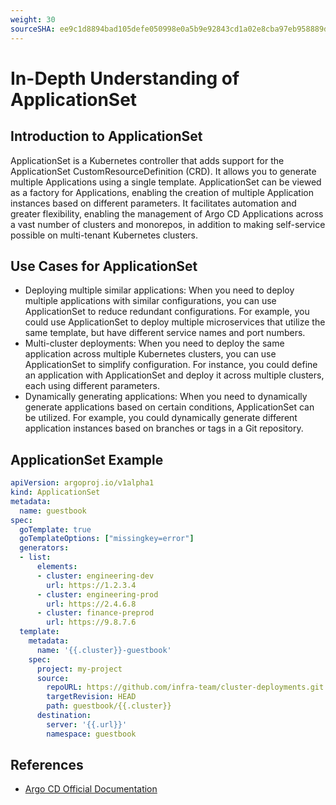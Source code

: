 ```yaml
---
weight: 30
sourceSHA: ee9c1d8894bad105defe050998e0a5b9e92843cd1a02e8cba97eb958889dace4
---
```


# In-Depth Understanding of ApplicationSet

## Introduction to ApplicationSet

ApplicationSet is a Kubernetes controller that adds support for the ApplicationSet CustomResourceDefinition (CRD). It allows you to generate multiple Applications using a single template. ApplicationSet can be viewed as a factory for Applications, enabling the creation of multiple Application instances based on different parameters. It facilitates automation and greater flexibility, enabling the management of Argo CD Applications across a vast number of clusters and monorepos, in addition to making self-service possible on multi-tenant Kubernetes clusters.

## Use Cases for ApplicationSet

- Deploying multiple similar applications: When you need to deploy multiple applications with similar configurations, you can use ApplicationSet to reduce redundant configurations. For example, you could use ApplicationSet to deploy multiple microservices that utilize the same template, but have different service names and port numbers.
- Multi-cluster deployments: When you need to deploy the same application across multiple Kubernetes clusters, you can use ApplicationSet to simplify configuration. For instance, you could define an application with ApplicationSet and deploy it across multiple clusters, each using different parameters.
- Dynamically generating applications: When you need to dynamically generate applications based on certain conditions, ApplicationSet can be utilized. For example, you could dynamically generate different application instances based on branches or tags in a Git repository.

## ApplicationSet Example

```yaml
apiVersion: argoproj.io/v1alpha1
kind: ApplicationSet
metadata:
  name: guestbook
spec:
  goTemplate: true
  goTemplateOptions: ["missingkey=error"]
  generators:
  - list:
      elements:
      - cluster: engineering-dev
        url: https://1.2.3.4
      - cluster: engineering-prod
        url: https://2.4.6.8
      - cluster: finance-preprod
        url: https://9.8.7.6
  template:
    metadata:
      name: '{{.cluster}}-guestbook'
    spec:
      project: my-project
      source:
        repoURL: https://github.com/infra-team/cluster-deployments.git
        targetRevision: HEAD
        path: guestbook/{{.cluster}}
      destination:
        server: '{{.url}}'
        namespace: guestbook
```

## References

- [Argo CD Official Documentation](https://argo-cd.readthedocs.io/en/stable/)
